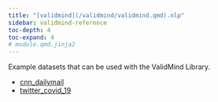 ```yaml
---
title: "[validmind](/validmind/validmind.qmd).nlp"
sidebar: validmind-reference
toc-depth: 4
toc-expand: 4
# module.qmd.jinja2
---
```


<!-- docstring.jinja2 -->

Example datasets that can be used with the ValidMind Library.

- [cnn_dailymail](nlp/cnn_dailymail.qmd)
- [twitter_covid_19](nlp/twitter_covid_19.qmd)
